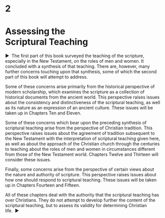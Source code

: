 # 2 {-}

<h1 class="HEADS---SUBHEADS_Part-Title">Assess&#173;ing the <br />Scrip&#173;tural Teach&#173;ing</h1>

<a id="_idParaDest-45"></a><a id="_idTextAnchor419"></a>
<p class="BODY-STYLES_Part-Opening"><span>▶&#160;&#160;</span><span class="Opening-Drop-Words"><span class="No-Ligatures">Th</span>e first part of this book</span> surveyed the teaching of the scripture, especially in the New Testament, on the roles of men and women. It concluded with a synthesis of that teaching. <span class="No-Ligatures">Th</span>ere are, however, many further concerns touching upon that synthesis, some of which the second part of this book will attempt to address.</p>
<p class="BODY-STYLES_Body">Some of these concerns arise primarily from the historical perspective of modern scholarship, which examines the scripture as a collection of historical documents from the ancient world. <span class="No-Ligatures">Th</span>is perspective raises issues about the consistency and distinctiveness of the scriptural teaching, as well as its nature as an expression of an ancient culture. <span class="No-Ligatures">Th</span>ese issues will be taken up in Chapters Ten and Eleven.</p>
<p class="BODY-STYLES_Body">Some of these concerns which bear upon the preceding synthesis of scriptural teaching arise from the perspective of Christian tradition. <span class="No-Ligatures">Th</span>is perspective raises issues about the agreement of tradition subsequent to the New Testament with the interpretation of scriptural teaching given here, as well as about the approach of the Christian church through the centuries to teaching about the roles of men and women in circumstances different from those of the New Testament world. Chapters Twelve and <span class="No-Ligatures">Th</span>irteen will consider these issues.</p>
<p class="BODY-STYLES_Body">Finally, some concerns arise from the perspective of certain views about the nature and authority of scripture. <span class="No-Ligatures">Th</span>is perspective raises issues about how one should respond to scriptural teaching. <span class="No-Ligatures">Th</span>ese issues will be taken up in Chapters Fourteen and Fifteen.</p>
<p class="BODY-STYLES_Body">All of these chapters deal with the authority that the scriptural teaching has over Christians. <span class="No-Ligatures">Th</span>ey do not attempt to develop further the content of the scriptural teaching, but to assess its validity for determining Christian life.&#160;&#160;▶</p>

